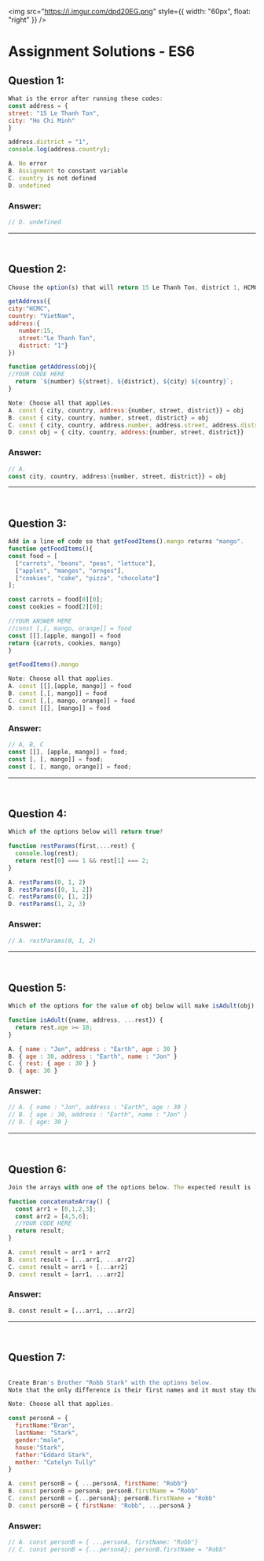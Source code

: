 <img
  src="https://i.imgur.com/dpd20EG.png"
  style={{ width: "60px", float: "right" }}
/>

# Assignment Solutions - ES6

## Question 1:

```js
What is the error after running these codes:
const address = {
street: "15 Le Thanh Ton",
city: "Ho Chi Minh"
}

address.district = "1",
console.log(address.country);

A. No error
B. Assignment to constant variable
C. country is not defined
D. undefined
```

### Answer:

```js
// D. undefined
```

---

<br />

## Question 2:

```js
Choose the option(s) that will return 15 Le Thanh Ton, district 1, HCMC, Vietnam

getAddress({
city:"HCMC",
country: "VietNam",
address:{
   number:15,
   street:"Le Thanh Ton",
   district: "1"}
})

function getAddress(obj){
//YOUR CODE HERE
  return `${number} ${street}, ${district}, ${city} ${country}`;
}

Note: Choose all that applies.
A. const { city, country, address:{number, street, district}} = obj
B. const { city, country, number, street, district} = obj
C. const { city, country, address.number, address.street, address.district } = obj
D. const obj = { city, country, address:{number, street, district}}
```

### Answer:

```js
// A.
const city, country, address:{number, street, district}} = obj
```

---

<br />

## Question 3:

```js
Add in a line of code so that getFoodItems().mango returns "mango".
function getFoodItems(){
const food = [
  ["carrots", "beans", "peas", "lettuce"],
  ["apples", "mangos", "ornges"],
  ["cookies", "cake", "pizza", "chocolate"]
];

const carrots = food[0][0];
const cookies = food[2][0];

//YOUR ANSWER HERE
//const [,[, mango, orange]] = food
const [[],[apple, mango]] = food
return {carrots, cookies, mango}
}

getFoodItems().mango

Note: Choose all that applies.
A. const [[],[apple, mango]] = food
B. const [,[, mango]] = food
C. const [,[, mango, orange]] = food
D. const [[], [mango]] = food

```

### Answer:

```js
// A, B, C
const [[], [apple, mango]] = food;
const [, [, mango]] = food;
const [, [, mango, orange]] = food;
```

---

<br />

## Question 4:

```js
Which of the options below will return true?

function restParams(first,...rest) {
  console.log(rest);
  return rest[0] === 1 && rest[1] === 2;
}

A. restParams(0, 1, 2)
B. restParams([0, 1, 2])
C. restParams(0, [1, 2])
D. restParams(1, 2, 3)

```

### Answer:

```js
// A. restParams(0, 1, 2)
```

---

<br />

## Question 5:

```js
Which of the options for the value of obj below will make isAdult(obj) return true?

function isAdult({name, address, ...rest}) {
  return rest.age >= 18;
}

A. { name : "Jon", address : "Earth", age : 30 }
B. { age : 30, address : "Earth", name : "Jon" }
C. { rest: { age : 30 } }
D. { age: 30 }
```

### Answer:

```js
// A. { name : "Jon", address : "Earth", age : 30 }
// B. { age : 30, address : "Earth", name : "Jon" }
// D. { age: 30 }
```

---

<br />

## Question 6:

```js
Join the arrays with one of the options below. The expected result is [ 0, 1, 2, 3, 4, 5, 6].

function concatenateArray() {
  const arr1 = [0,1,2,3];
  const arr2 = [4,5,6];
  //YOUR CODE HERE
  return result;
}

A. const result = arr1 + arr2
B. const result = [...arr1, ...arr2]
C. const result = arr1 + [...arr2]
D. const result = [arr1, ...arr2]

```

### Answer:

```
B. const result = [...arr1, ...arr2]

```

---

<br />

## Question 7:

```js

Create Bran's Brother "Robb Stark" with the options below.
Note that the only difference is their first names and it must stay that way.

Note: Choose all that applies.

const personA = {
  firstName:"Bran",
  lastName: "Stark",
  gender:"male",
  house:"Stark",
  father:"Eddard Stark",
  mother: "Catelyn Tully"
}

A. const personB = { ...personA, firstName: "Robb"}
B. const personB = personA; personB.firstName = "Robb"
C. const personB = {...personA}; personB.firstName = "Robb"
D. const personB = { firstName: "Robb", ...personA }

```

### Answer:

```js
// A. const personB = { ...personA, firstName: "Robb"}
// C. const personB = {...personA}; personB.firstName = "Robb"
```

<br />
<br />
<br />
